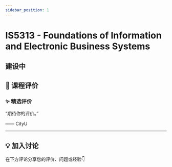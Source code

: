 ```yaml
---
sidebar_position: 1
---
```



# IS5313 - Foundations of Information and Electronic Business Systems

## 建设中

## **💬 课程评价**

### ✨ **精选评价**
<div className={commentStyles.commentBox}>
    <p className={commentStyles.commentText}>
        “期待你的评价。”
    </p>
    <p className={commentStyles.commentAuthor}>—— CityU</p>
</div>

---

## **💡 加入讨论**

在下方评论分享您的评价、问题或经验👇
<Utterances />
